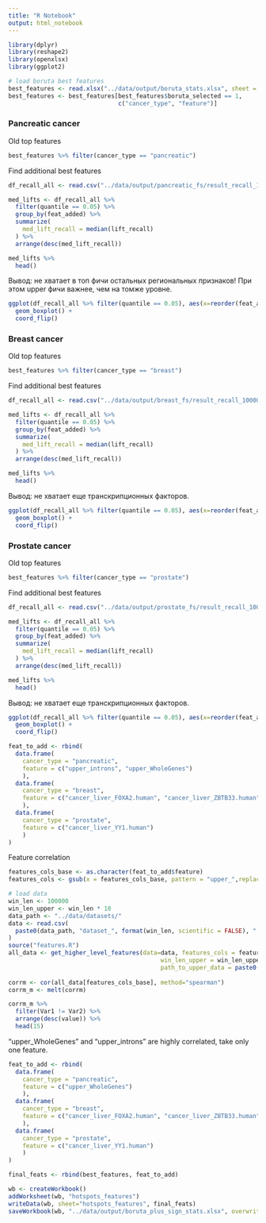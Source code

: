 ```yaml
---
title: "R Notebook"
output: html_notebook
---
```


```r
library(dplyr)
library(reshape2)
library(openxlsx)
library(ggplot2)

# load boruta best features 
best_features <- read.xlsx("../data/output/boruta_stats.xlsx", sheet = "hotspots_features")
best_features <- best_features[best_features$boruta_selected == 1, 
                               c("cancer_type", "feature")]

```

### Pancreatic cancer

Old top features

```r
best_features %>% filter(cancer_type == "pancreatic")
```

Find additional best features

```r
df_recall_all <- read.csv("../data/output/pancreatic_fs/result_recall_100000.csv")

med_lifts <- df_recall_all %>%
  filter(quantile == 0.05) %>%
  group_by(feat_added) %>%
  summarize(
    med_lift_recall = median(lift_recall)
  ) %>%
  arrange(desc(med_lift_recall)) 

med_lifts %>%
  head()

```

Вывод: не хватает в топ фичи остальных региональных признаков! При этом upper фичи важнее, чем на томже уровне.

```r
ggplot(df_recall_all %>% filter(quantile == 0.05), aes(x=reorder(feat_added, lift_recall, median), y=lift_recall)) + 
  geom_boxplot() + 
  coord_flip()
```


### Breast cancer

Old top features

```r
best_features %>% filter(cancer_type == "breast")
```

Find additional best features

```r
df_recall_all <- read.csv("../data/output/breast_fs/result_recall_100000.csv")

med_lifts <- df_recall_all %>%
  filter(quantile == 0.05) %>%
  group_by(feat_added) %>%
  summarize(
    med_lift_recall = median(lift_recall)
  ) %>%
  arrange(desc(med_lift_recall)) 

med_lifts %>%
  head()

```

Вывод: не хватает еще транскрипционных факторов.

```r
ggplot(df_recall_all %>% filter(quantile == 0.05), aes(x=reorder(feat_added, lift_recall, median), y=lift_recall)) + 
  geom_boxplot() + 
  coord_flip()
```


### Prostate cancer

Old top features

```r
best_features %>% filter(cancer_type == "prostate")
```

Find additional best features

```r
df_recall_all <- read.csv("../data/output/prostate_fs/result_recall_100000.csv")

med_lifts <- df_recall_all %>%
  filter(quantile == 0.05) %>%
  group_by(feat_added) %>%
  summarize(
    med_lift_recall = median(lift_recall)
  ) %>%
  arrange(desc(med_lift_recall)) 

med_lifts %>%
  head()

```

Вывод: не хватает еще транскрипционных факторов.

```r
ggplot(df_recall_all %>% filter(quantile == 0.05), aes(x=reorder(feat_added, lift_recall, median), y=lift_recall)) + 
  geom_boxplot() + 
  coord_flip()
```

```r
feat_to_add <- rbind(
  data.frame(
    cancer_type = "pancreatic",
    feature = c("upper_introns", "upper_WholeGenes")
    ),
  data.frame(
    cancer_type = "breast",
    feature = c("cancer_liver_FOXA2.human", "cancer_liver_ZBTB33.human")
    ),  
  data.frame(
    cancer_type = "prostate",
    feature = c("cancer_liver_YY1.human")
    )
)

```


Feature correlation

```r
features_cols_base <- as.character(feat_to_add$feature)
features_cols <- gsub(x = features_cols_base, pattern = "upper_",replacement = "")

# load data
win_len <- 100000
win_len_upper <- win_len * 10
data_path <- "../data/datasets/" 
data <- read.csv(
  paste0(data_path, "dataset_", format(win_len, scientific = FALSE), ".csv")
)
source("features.R")
all_data <- get_higher_level_features(data=data, features_cols = features_cols, 
                                           win_len_upper = win_len_upper,
                                           path_to_upper_data = paste0(data_path, "dataset_",
                                                                       format(win_len_upper, scientific = FALSE), ".csv"))
corrm <- cor(all_data[features_cols_base], method="spearman")
corrm_m <- melt(corrm)

corrm_m %>%
  filter(Var1 != Var2) %>%
  arrange(desc(value)) %>%
  head(15)
```

"upper_WholeGenes" and	"upper_introns" are highly correlated, take only one feature.




```r
feat_to_add <- rbind(
  data.frame(
    cancer_type = "pancreatic",
    feature = c("upper_WholeGenes")
    ),
  data.frame(
    cancer_type = "breast",
    feature = c("cancer_liver_FOXA2.human", "cancer_liver_ZBTB33.human")
    ),  
  data.frame(
    cancer_type = "prostate",
    feature = c("cancer_liver_YY1.human")
    )
)

final_feats <- rbind(best_features, feat_to_add)

wb <- createWorkbook()
addWorksheet(wb, "hotspots_features")
writeData(wb, sheet="hotspots_features", final_feats)
saveWorkbook(wb, "../data/output/boruta_plus_sign_stats.xlsx", overwrite = T)

```
